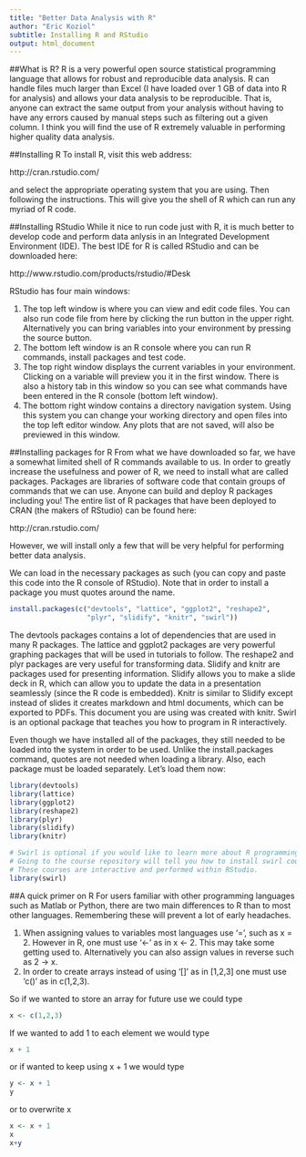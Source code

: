 ```yaml
---
title: "Better Data Analysis with R"
author: "Eric Koziol"
subtitle: Installing R and RStudio
output: html_document
---
```


##What is R?
R is a very powerful open source statistical programming language that allows for robust and reproducible
data analysis.  R can handle files much larger than Excel (I have loaded over 1 GB of data into R for analysis) and allows your data analysis to be reproducible.  That is, anyone can extract the same output from your analysis without having to have any errors caused by manual steps such as filtering out a given column.  I think you will find the use of R extremely valuable in performing higher quality data analysis.

##Installing R
To install R, visit this web address:

http://cran.rstudio.com/

and select the appropriate operating system that you are using.  Then following the instructions.  This will give
you the shell of R which can run any myriad of R code.

##Installing RStudio
While it nice to run code just with R, it is much better to develop code and perform data anlysis in an 
Integrated Development Environment (IDE).  The best IDE for R is called RStudio and can be downloaded here:

http://www.rstudio.com/products/rstudio/#Desk

RStudio has four main windows:

1.  The top left window is where you can view and edit code files.  You can also run code file from here by clicking the run button in the upper right.  Alternatively you can bring variables into your environment by pressing the source button.
2.  The bottom left window is an R console where you can run R commands, install packages and test code.
3.  The top right window displays the current variables in your environment.  Clicking on a variable will preview you it in the first window.  There is also a history tab in this window so you can see what commands have been entered in the R console (bottom left window).
4.  The bottom right window contains a directory navigation system.  Using this system you can change your working directory and open files into the top left editor window.  Any plots that are not saved, will also be previewed in this window.

##Installing packages for R
From what we have downloaded so far, we have a somewhat limited shell of R commands available to us.  In order to greatly increase the usefulness and power of R, we need to install what are called packages.  Packages are libraries of software code that contain groups of commands that we can use.  Anyone can build and deploy R packages including you!  The entire list of R packages that have been deployed to CRAN (the makers of RStudio) can be found here:

http://cran.rstudio.com/

However, we will install only a few that will be very helpful for performing better data analysis.

We can load in the necessary packages as such (you can copy and paste this code into the R console of RStudio).  Note that in order to install a package you must quotes around the name.

```r
install.packages(c("devtools", "lattice", "ggplot2", "reshape2", 
                   "plyr", "slidify", "knitr", "swirl"))
```


The devtools packages contains a lot of dependencies that are used in many R packages.  The lattice and ggplot2 packages are very powerful graphing packages that will be used in tutorials to follow.  The reshape2 and plyr packages are very useful for transforming data.  Slidify and knitr are packages used for presenting information.  Slidify allows you to make a slide deck in R, which can allow you to update the data in a presentation seamlessly (since the R code is embedded).  Knitr is similar to Slidify except instead of slides it creates markdown and html documents, which can be exported to PDFs.  This document you are using was created with knitr.  Swirl is an optional package that teaches you how to program in R interactively.

Even though we have installed all of the packages, they still needed to be loaded into the system in order to be used. Unlike the install.packages command, quotes are not needed when loading a library.  Also, each package must be loaded separately. Let's load them now:

```r
library(devtools)
library(lattice)
library(ggplot2)
library(reshape2)
library(plyr)
library(slidify)
library(knitr)

# Swirl is optional if you would like to learn more about R programming.  
# Going to the course repository will tell you how to install swirl courses.  
# These courses are interactive and performed within RStudio.
library(swirl)
```

##A quick primer on R
For users familiar with other programming languages such as Matlab or Python, there are two main differences to R than to most other languages.  Remembering these will prevent a lot of early headaches.

1.  When assigning values to variables most languages use '=', such as x = 2.  However in R, one must use '<-' as in x <- 2.  This may take some getting used to.  Alternatively you can also assign values in reverse such as 2 -> x.
2.  In order to create arrays instead of using '[]' as in [1,2,3] one must use 'c()' as in c(1,2,3).

So if we wanted to store an array for future use we could type

```r
x <- c(1,2,3)
```

If we wanted to add 1 to each element we would type

```r
x + 1
```

or if wanted to keep using x + 1 we would type

```r
y <- x + 1
y
```

or to overwrite x

```r
x <- x + 1
x
x+y
```
